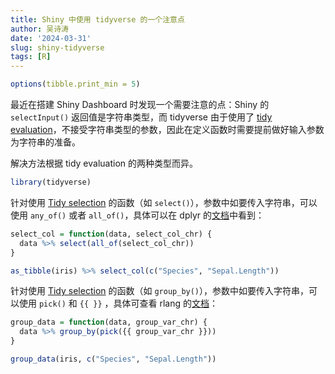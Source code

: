 ```yaml
---
title: Shiny 中使用 tidyverse 的一个注意点
author: 吴诗涛
date: '2024-03-31'
slug: shiny-tidyverse
tags: [R]
---
```


```r
options(tibble.print_min = 5)
```

最近在搭建 Shiny Dashboard 时发现一个需要注意的点：Shiny 的 `selectInput()` 返回值是字符串类型，而 tidyverse 由于使用了 [tidy evaluation](https://dplyr.tidyverse.org/articles/programming.html)，不接受字符串类型的参数，因此在定义函数时需要提前做好输入参数为字符串的准备。

解决方法根据 tidy evaluation 的两种类型而异。

```r
library(tidyverse)
```

针对使用 [Tidy selection](https://dplyr.tidyverse.org/articles/programming.html#tidy-selection) 的函数（如 `select()`），参数中如要传入字符串，可以使用 `any_of()` 或者 `all_of()`，具体可以在 dplyr 的[文档](https://dplyr.tidyverse.org/articles/programming.html#indirection-1)中看到：

```r
select_col = function(data, select_col_chr) {
  data %>% select(all_of(select_col_chr))
}

as_tibble(iris) %>% select_col(c("Species", "Sepal.Length"))
```

针对使用 [Tidy selection](https://dplyr.tidyverse.org/articles/programming.html#tidy-selection) 的函数（如 `group_by()`），参数中如要传入字符串，可以使用 `pick()` 和 `{{ }}` ，具体可查看 rlang 的[文档](https://rlang.r-lib.org/reference/topic-data-mask-programming.html)：

```r
group_data = function(data, group_var_chr) {
  data %>% group_by(pick({{ group_var_chr }}))
}
```

```r
group_data(iris, c("Species", "Sepal.Length"))
```
